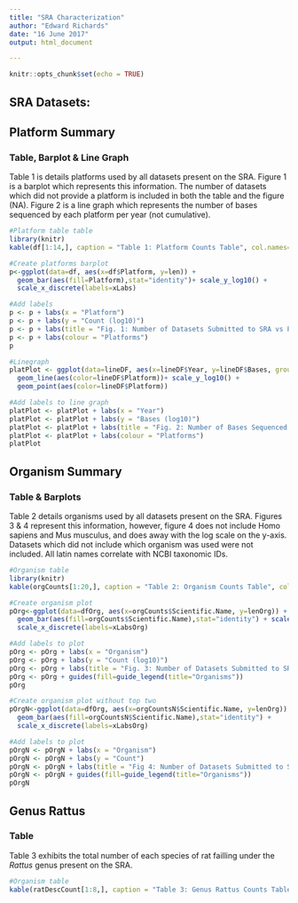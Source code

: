 ---
title: "SRA Characterization"
author: "Edward Richards"
date: "16 June 2017"
output: html_document

---



```{r setup, include=FALSE}
knitr::opts_chunk$set(echo = TRUE)
```

## SRA Datasets: 
## Platform Summary 
### Table, Barplot & Line Graph

Table 1 is details platforms used by all datasets present on the SRA. Figure 1 is a barplot which represents this information. The number of datasets which did not provide a platform is included in both the table and the figure (NA). Figure 2 is a line graph which represents the number of bases sequenced by each platform per year (not cumulative).


```{r echo = FALSE}
#Platform table table
library(knitr)
kable(df[1:14,], caption = "Table 1: Platform Counts Table", col.names=c("Platform", "Frequency"))
```

```{r img-setup,df,fig.height = 7, fig.width = 10, fig.align = "center", echo=FALSE,results='hide',cache=FALSE,warning=FALSE}
#Create platforms barplot
p<-ggplot(data=df, aes(x=df$Platform, y=len)) +
  geom_bar(aes(fill=Platform),stat="identity")+ scale_y_log10() +
  scale_x_discrete(labels=xLabs)

#Add labels
p <- p + labs(x = "Platform")
p <- p + labs(y = "Count (log10)")
p <- p + labs(title = "Fig. 1: Number of Datasets Submitted to SRA vs Platform Used")
p <- p + labs(colour = "Platforms") 
p

#Linegraph
platPlot <- ggplot(data=lineDF, aes(x=lineDF$Year, y=lineDF$Bases, group=lineDF$Platform)) +
  geom_line(aes(color=lineDF$Platform))+ scale_y_log10() +
  geom_point(aes(color=lineDF$Platform))

#Add labels to line graph
platPlot <- platPlot + labs(x = "Year")
platPlot <- platPlot + labs(y = "Bases (log10)")
platPlot <- platPlot + labs(title = "Fig. 2: Number of Bases Sequenced by Each Platform per Year")
platPlot <- platPlot + labs(colour = "Platforms") 
platPlot
```

## Organism Summary 
### Table & Barplots

Table 2 details organisms used by all datasets present on the SRA. Figures 3 & 4 represent this information, however, figure 4 does not include Homo sapiens and Mus musculus, and does away with the log scale on the y-axis. Datasets which did not include which organism was used were not included. All latin names correlate with NCBI taxonomic IDs.
```{r echo = FALSE}
#Organism table
library(knitr)
kable(orgCounts[1:20,], caption = "Table 2: Organism Counts Table", col.names=c("Taxonomic Name", "Frequency"))
```

```{r img-setup,fig.height = 7, fig.width = 10, fig.align = "center", echo=FALSE,results='hide',cache=FALSE,warning=FALSE,message=FALSE}

#Create organism plot
pOrg<-ggplot(data=dfOrg, aes(x=orgCounts$Scientific.Name, y=lenOrg)) +
  geom_bar(aes(fill=orgCounts$Scientific.Name),stat="identity") + scale_y_log10() +
  scale_x_discrete(labels=xLabsOrg)

#Add labels to plot
pOrg <- pOrg + labs(x = "Organism")
pOrg <- pOrg + labs(y = "Count (log10)")
pOrg <- pOrg + labs(title = "Fig. 3: Number of Datasets Submitted to SRA vs Organism Used")
pOrg <- pOrg + guides(fill=guide_legend(title="Organisms"))
pOrg

#Create organism plot without top two 
pOrgN<-ggplot(data=dfOrg, aes(x=orgCountsN$Scientific.Name, y=lenOrg)) +
  geom_bar(aes(fill=orgCountsN$Scientific.Name),stat="identity") +
  scale_x_discrete(labels=xLabsOrg)

#Add labels to plot
pOrgN <- pOrgN + labs(x = "Organism")
pOrgN <- pOrgN + labs(y = "Count")
pOrgN <- pOrgN + labs(title = "Fig 4: Number of Datasets Submitted to SRA vs Organism Used")
pOrgN <- pOrgN + guides(fill=guide_legend(title="Organisms"))
pOrgN
```

## Genus Rattus 
### Table 

Table 3 exhibits the total number of each species of rat failling under the *Rattus* genus present on the SRA.
```{r echo = FALSE}
#Organism table
kable(ratDescCount[1:8,], caption = "Table 3: Genus Rattus Counts Table", col.names=c("Taxonomic Name", "Frequency"))
```
